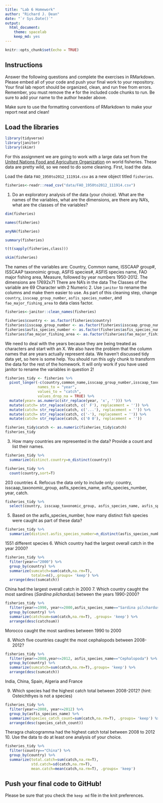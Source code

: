```yaml
---
title: "Lab 6 Homework"
author: "Richard J. Dean"
date: "`r Sys.Date()`"
output:
  html_document: 
    theme: spacelab
    keep_md: yes
---
```


```r
knitr::opts_chunk$set(echo = TRUE)
```

## Instructions
Answer the following questions and complete the exercises in RMarkdown. Please embed all of your code and push your final work to your repository. Your final lab report should be organized, clean, and run free from errors. Remember, you must remove the `#` for the included code chunks to run. Be sure to add your name to the author header above.  

Make sure to use the formatting conventions of RMarkdown to make your report neat and clean!  

## Load the libraries
```r
library(tidyverse)
library(janitor)
library(skimr)
```

For this assignment we are going to work with a large data set from the [United Nations Food and Agriculture Organization](http://www.fao.org/about/en/) on world fisheries. These data are pretty wild, so we need to do some cleaning. First, load the data.  

Load the data `FAO_1950to2012_111914.csv` as a new object titled `fisheries`.
```r
fisheries<-readr::read_csv("data/FAO_1950to2012_111914.csv")
```

1. Do an exploratory analysis of the data (your choice). What are the names of the variables, what are the dimensions, are there any NA's, what are the classes of the variables?  
```r
dim(fisheries)
```
```r
names(fisheries)
```
```r
anyNA(fisheries)
```
```r
summary(fisheries)
```
```r
t(t(sapply(fisheries,class)))
```
```r
skim(fisheries)
```
The names of the variables are: Country, Common name, ISSCAAP group#, ISSCAAP taxonoimic group, ASFIS species#, ASFIS species name, FAO major fishing area, Measure, followed by year numbers 1950-2012. 
The dimensions are 17692x71
There are NA's in the data
The Classes of the variable are 69 Character with 2 Numeric
2. Use `janitor` to rename the columns and make them easier to use. As part of this cleaning step, change `country`, `isscaap_group_number`, `asfis_species_number`, and `fao_major_fishing_area` to data class factor. 
```r
fisheries<-janitor::clean_names(fisheries)
```

```r
fisheries$country <- as.factor(fisheries$country)
fisheries$isscaap_group_number <- as.factor(fisheries$isscaap_group_number)
fisheries$asfis_species_number <- as.factor(fisheries$asfis_species_number)
fisheries$fao_major_fishing_area <- as.factor(fisheries$fao_major_fishing_area)
```

We need to deal with the years because they are being treated as characters and start with an X. We also have the problem that the column names that are years actually represent data. We haven't discussed tidy data yet, so here is some help. You should run this ugly chunk to transform the data for the rest of the homework. It will only work if you have used janitor to rename the variables in question 2!
```r
fisheries_tidy <- fisheries %>% 
  pivot_longer(-c(country,common_name,isscaap_group_number,isscaap_taxonomic_group,asfis_species_number,asfis_species_name,fao_major_fishing_area,measure),
               names_to = "year",
               values_to = "catch",
               values_drop_na = TRUE) %>% 
  mutate(year= as.numeric(str_replace(year, 'x', ''))) %>% 
  mutate(catch= str_replace(catch, c(' F'), replacement = '')) %>% 
  mutate(catch= str_replace(catch, c('...'), replacement = '')) %>% 
  mutate(catch= str_replace(catch, c('-'), replacement = '')) %>% 
  mutate(catch= str_replace(catch, c('0 0'), replacement = ''))

fisheries_tidy$catch <- as.numeric(fisheries_tidy$catch)
fisheries_tidy
```

3. How many countries are represented in the data? Provide a count and list their names.
```r
fisheries_tidy %>% 
  summarize(distinct.country=n_distinct(country))
```

```r
fisheries_tidy %>% 
  count(country,sort=T)
```
203 countries
4. Refocus the data only to include only: country, isscaap_taxonomic_group, asfis_species_name, asfis_species_number, year, catch.
```r
fisheries_tidy %>% 
  select(country, isscaap_taxonomic_group, asfis_species_name, asfis_species_number, year, catch)
```

5. Based on the asfis_species_number, how many distinct fish species were caught as part of these data?
```r
fisheries_tidy %>% 
  summarize(distinct.asfis_species_number=n_distinct(asfis_species_number))
```
1551 different species
6. Which country had the largest overall catch in the year 2000?
```r
fisheries_tidy %>%
  filter(year=="2000") %>% 
  group_by(country) %>% 
  summarize(sumcatch=sum(catch,na.rm=T),
            totaln=n(),.groups= 'keep') %>% 
  arrange(desc(sumcatch))
```
China had the largest overall catch in 2000
7. Which country caught the most sardines (_Sardina pilchardus_) between the years 1990-2000?
```r
fisheries_tidy %>% 
  filter(year>=1990, year<=2000,asfis_species_name=="Sardina pilchardus") %>%
  group_by(country) %>% 
  summarize(catchsum=sum(catch,na.rm=T), .groups= 'keep') %>% 
  arrange(desc(catchsum))
```
Morocco caught the most sardines between 1990 to 2000

8. Which five countries caught the most cephalopods between 2008-2012?
```r
fisheries_tidy %>% 
  filter(year>=2008,year<=2012, asfis_species_name=="Cephalopoda") %>% 
  group_by(country) %>% 
  summarize(sumcatch=sum(catch,na.rm=T),.groups= 'keep') %>% 
  arrange(desc(sumcatch))
```
India, China, Spain, Algeria and France


9. Which species had the highest catch total between 2008-2012? (hint: Osteichthyes is not a species)
```r
fisheries_tidy %>%
  filter(year>=2008, year<=2012) %>%
  group_by(asfis_species_name) %>%
  summarize(species_catch_count=sum(catch,na.rm=T), .groups= 'keep') %>% 
  arrange(desc(species_catch_count))
```
Theragra chalcogramma had the highest catch total between 2008 to 2012
10. Use the data to do at least one analysis of your choice.
```r
fisheries_tidy %>% 
  filter(country=="China") %>% 
  group_by(country) %>% 
  summarize(total.catch=sum(catch,na.rm=T),
            std.catch=sd(catch,na.rm=T),
            mean.catch=mean(catch,na.rm=T), .groups= 'keep')
```

## Push your final code to GitHub!
Please be sure that you check the `keep md` file in the knit preferences.   